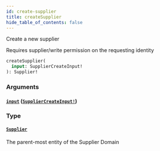 ```yaml
---
id: create-supplier
title: createSupplier
hide_table_of_contents: false
---
```



Create a new supplier
            
Requires supplier/write permission on the requesting identity

```graphql
createSupplier(
  input: SupplierCreateInput!
): Supplier!
```


### Arguments

#### [`input`](#) ([`SupplierCreateInput!`](/developers/supplier-apis/supply-api/graphql/reference/inputs/supplier-create-input))




### Type

#### [`Supplier`](/developers/supplier-apis/supply-api/graphql/reference/objects/supplier)

The parent-most entity of the Supplier Domain





